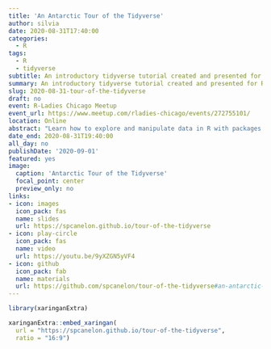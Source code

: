 ```yaml
---
title: 'An Antarctic Tour of the Tidyverse'
author: silvia
date: 2020-08-31T17:40:00
categories:
  - R
tags:
  - R
  - tidyverse
subtitle: An introductory tidyverse tutorial created and presented for [R-Ladies Chicago](https://rladieschicago.org/)
summary: An introductory tidyverse tutorial created and presented for R-Ladies Chicago
slug: 2020-08-31-tour-of-the-tidyverse
draft: no
event: R-Ladies Chicago Meetup
event_url: https://www.meetup.com/rladies-chicago/events/272755101/
location: Online
abstract: "Learn how to explore and manipulate data in R with packages from the Tidyverse. We'll introduce the [8 core packages](https://www.tidyverse.org/packages/) that make up the Tidyverse and use at least one function from each package while exploring a dataset on the migration of penguins."
date_end: 2020-08-31T19:40:00
all_day: no
publishDate: '2020-09-01'
featured: yes
image: 
  caption: 'Antarctic Tour of the Tidyverse'
  focal_point: center
  preview_only: no
links:
- icon: images
  icon_pack: fas
  name: slides
  url: https://spcanelon.github.io/tour-of-the-tidyverse
- icon: play-circle
  icon_pack: fas
  name: video
  url: https://youtu.be/9yXZGN5yVF4
- icon: github
  icon_pack: fab
  name: materials
  url: https://github.com/spcanelon/tour-of-the-tidyverse#an-antarctic-tour-of-the-tidyverse
---
```


```r
library(xaringanExtra)
```

```r
xaringanExtra::embed_xaringan(
  url = "https://spcanelon.github.io/tour-of-the-tidyverse",
  ratio = "16:9")
```
